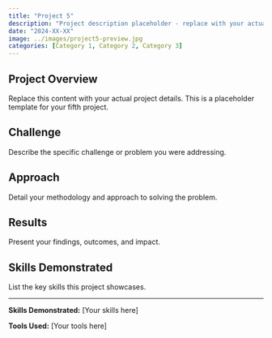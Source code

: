```yaml
---
title: "Project 5"
description: "Project description placeholder - replace with your actual project"
date: "2024-XX-XX"
image: ../images/project5-preview.jpg
categories: [Category 1, Category 2, Category 3]
---
```


## Project Overview

Replace this content with your actual project details. This is a placeholder template for your fifth project.

## Challenge

Describe the specific challenge or problem you were addressing.

## Approach

Detail your methodology and approach to solving the problem.

## Results

Present your findings, outcomes, and impact.

## Skills Demonstrated

List the key skills this project showcases.

---

**Skills Demonstrated:** [Your skills here]

**Tools Used:** [Your tools here]